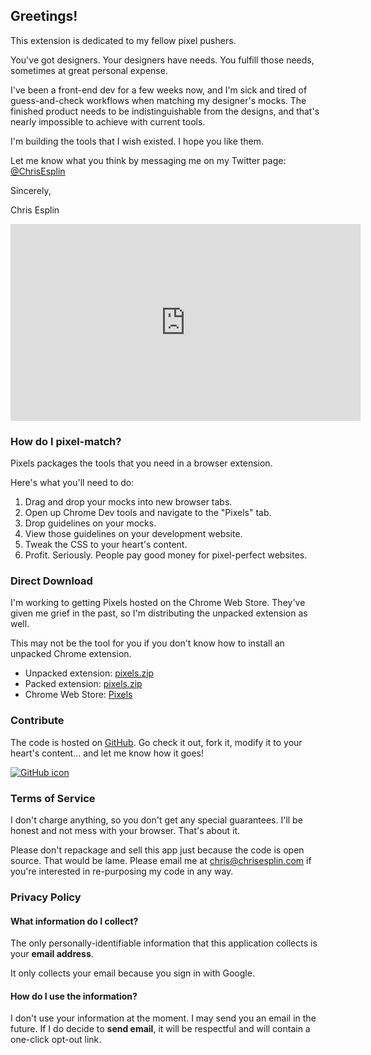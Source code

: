 ## Greetings!

This extension is dedicated to my fellow pixel pushers.

You've got designers. Your designers have needs. You fulfill those needs, sometimes at great personal expense.

I've been a front-end dev for a few weeks now, and I'm sick and tired of guess-and-check workflows when matching my designer's mocks. The finished product needs to be indistinguishable from the designs, and that's nearly impossible to achieve with current tools.

I'm building the tools that I wish existed. I hope you like them.

Let me know what you think by messaging me on my Twitter page: [@ChrisEsplin](https://twitter.com/chrisesplin)

Sincerely,

Chris Esplin

<iframe
  width="560"
  height="315"
  src="https://www.youtube.com/embed/PqmKYih_j10"
  frameborder="0"
  allow="accelerometer; autoplay; encrypted-media; gyroscope; picture-in-picture"
  allowfullscreen
></iframe>

### How do I pixel-match?

Pixels packages the tools that you need in a browser extension.

Here's what you'll need to do:

1. Drag and drop your mocks into new browser tabs.
1. Open up Chrome Dev tools and navigate to the "Pixels" tab.
1. Drop guidelines on your mocks.
1. View those guidelines on your development website.
1. Tweak the CSS to your heart's content.
1. Profit. Seriously. People pay good money for pixel-perfect websites.

### Direct Download

I'm working to getting Pixels hosted on the Chrome Web Store. They've given me grief in the past, so I'm distributing the unpacked extension as well.

This may not be the tool for you if you don't know how to install an unpacked Chrome extension.

- Unpacked extension: [pixels.zip](/extension/pixels.zip)
- Packed extension: [pixels.zip](/extension/pixels.crx)
- Chrome Web Store: [Pixels](https://chrome.google.com/webstore/detail/pixels/ibjfclodnfhjfighgdglngeaepomnamk?hl=en)

### Contribute

The code is hosted on [GitHub](https://github.com/deltaepsilon/pixels). Go check it out, fork it, modify it to your heart's content... and let me know how it goes!

[![GitHub icon](/images/logos/github-120.png)](https://gitlab.com/deltaepsilon/pixels)

### Terms of Service

I don't charge anything, so you don't get any special guarantees. I'll be honest and not mess with your browser. That's about it.

Please don't repackage and sell this app just because the code is open source. That would be lame. Please email me at [chris@chrisesplin.com](mailto:chris@chrisesplin.com) if you're interested in re-purposing my code in any way.

### Privacy Policy

#### What information do I collect?

The only personally-identifiable information that this application collects is your **email address**.

It only collects your email because you sign in with Google.

#### How do I use the information?

I don't use your information at the moment. I may send you an email in the future. If I do decide to **send email**, it will be respectful and will contain a one-click opt-out link.
